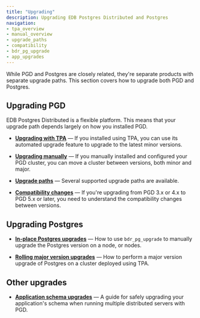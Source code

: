 ```yaml
---
title: "Upgrading"
description: Upgrading EDB Postgres Distributed and Postgres
navigation:
- tpa_overview
- manual_overview
- upgrade_paths
- compatibility
- bdr_pg_upgrade
- app_upgrades
---
```


While PGD and Postgres are closely related, they're separate products with separate upgrade paths. This section covers how to upgrade both PGD and Postgres.

## Upgrading PGD

EDB Postgres Distributed is a flexible platform. This means that your upgrade path depends largely on how you installed PGD.

* **[Upgrading with TPA](tpa_overview)** &mdash; If you installed using TPA, you can use its automated upgrade feature to upgrade to the latest minor versions.

* **[Upgrading manually](manual_overview)** &mdash; If you manually installed and configured your PGD cluster, you can move a cluster between versions, both minor and major.

* **[Upgrade paths](upgrade_paths)** &mdash; Several supported upgrade paths are available.

* **[Compatibility changes](compatibility)** &mdash; If you're upgrading from PGD 3.x or 4.x to PGD 5.x or later, you need to understand the compatibility changes between versions.


## Upgrading Postgres

* **[In-place Postgres upgrades](bdr_pg_upgrade)** &mdash; How to use `bdr_pg_upgrade` to manually upgrade the Postgres version on a node, or nodes.

* **[Rolling major version upgrades](upgrading_major_rolling)** &mdash; How to perform a major version upgrade of Postgres on a cluster deployed using TPA.


## Other upgrades

* **[Application schema upgrades](app_upgrades)** &mdash; A guide for safely upgrading your application's schema when running multiple distributed servers with PGD.
